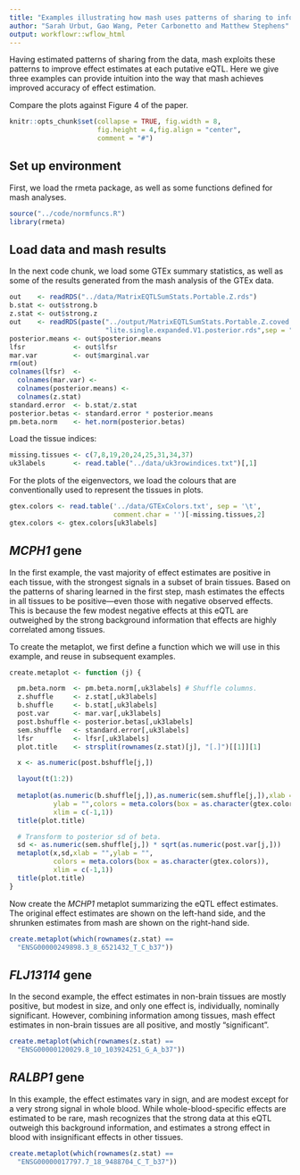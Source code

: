 ```yaml
---
title: "Examples illustrating how mash uses patterns of sharing to inform effect estimates"
author: "Sarah Urbut, Gao Wang, Peter Carbonetto and Matthew Stephens"
output: workflowr::wflow_html
---
```


Having estimated patterns of sharing from the data, mash exploits
these patterns to improve effect estimates at each putative eQTL. Here
we give three examples can provide intuition into the way that mash
achieves improved accuracy of effect estimation.

Compare the plots against Figure 4 of the paper.

```r
knitr::opts_chunk$set(collapse = TRUE, fig.width = 8,
                      fig.height = 4,fig.align = "center",
                      comment = "#")
```

## Set up environment

First, we load the rmeta package, as well as some functions defined
for mash analyses.

```r
source("../code/normfuncs.R")
library(rmeta)
```

## Load data and mash results

In the next code chunk, we load some GTEx summary statistics, as well
as some of the results generated from the mash analysis of the GTEx
data.

```r
out    <- readRDS("../data/MatrixEQTLSumStats.Portable.Z.rds")
b.stat <- out$strong.b
z.stat <- out$strong.z
out    <- readRDS(paste("../output/MatrixEQTLSumStats.Portable.Z.coved.K3.P3",
                        "lite.single.expanded.V1.posterior.rds",sep = "."))
posterior.means <- out$posterior.means
lfsr            <- out$lfsr
mar.var         <- out$marginal.var
rm(out)
colnames(lfsr)  <-
  colnames(mar.var) <- 
  colnames(posterior.means) <- 
  colnames(z.stat)
standard.error  <- b.stat/z.stat
posterior.betas <- standard.error * posterior.means
pm.beta.norm    <- het.norm(posterior.betas)
```

Load the tissue indices:

```r
missing.tissues <- c(7,8,19,20,24,25,31,34,37)
uk3labels       <- read.table("../data/uk3rowindices.txt")[,1]
```

For the plots of the eigenvectors, we load the colours that are
conventionally used to represent the tissues in plots.

```r
gtex.colors <- read.table('../data/GTExColors.txt', sep = '\t', 
                          comment.char = '')[-missing.tissues,2]
gtex.colors <- gtex.colors[uk3labels]
```

## *MCPH1* gene 

In the first example, the vast majority of effect estimates are
positive in each tissue, with the strongest signals in a subset of
brain tissues. Based on the patterns of sharing learned in the first
step, mash estimates the effects in all tissues to be positive---even
those with negative observed effects. This is because the few modest
negative effects at this eQTL are outweighed by the strong background
information that effects are highly correlated among tissues.

To create the metaplot, we first define a function which we will use
in this example, and reuse in subsequent examples.

```r
create.metaplot <- function (j) {

  pm.beta.norm  <- pm.beta.norm[,uk3labels] # Shuffle columns.
  z.shuffle     <- z.stat[,uk3labels]
  b.shuffle     <- b.stat[,uk3labels]
  post.var      <- mar.var[,uk3labels]
  post.bshuffle <- posterior.betas[,uk3labels]
  sem.shuffle   <- standard.error[,uk3labels]
  lfsr          <- lfsr[,uk3labels]
  plot.title    <- strsplit(rownames(z.stat)[j], "[.]")[[1]][1]

  x <- as.numeric(post.bshuffle[j,])

  layout(t(1:2))
  
  metaplot(as.numeric(b.shuffle[j,]),as.numeric(sem.shuffle[j,]),xlab = "",
           ylab = "",colors = meta.colors(box = as.character(gtex.colors)),
           xlim = c(-1,1))
  title(plot.title)

  # Transform to posterior sd of beta.
  sd <- as.numeric(sem.shuffle[j,]) * sqrt(as.numeric(post.var[j,]))
  metaplot(x,sd,xlab = "",ylab = "",
           colors = meta.colors(box = as.character(gtex.colors)),
           xlim = c(-1,1))
  title(plot.title)
}
```

Now create the *MCHP1* metaplot summarizing the eQTL effect
estimates. The original effect estimates are shown on the left-hand
side, and the shrunken estimates from mash are shown on the right-hand
side.

```r
create.metaplot(which(rownames(z.stat) ==
  "ENSG00000249898.3_8_6521432_T_C_b37"))
```

## *FLJ13114* gene

In the second example, the effect estimates in non-brain tissues are
mostly positive, but modest in size, and only one effect is,
individually, nominally significant. However, combining information
among tissues, mash effect estimates in non-brain tissues are all
positive, and mostly "significant".

```r
create.metaplot(which(rownames(z.stat) ==
  "ENSG00000120029.8_10_103924251_G_A_b37"))
```
 
## *RALBP1* gene

In this example, the effect estimates vary in sign, and are modest
except for a very strong signal in whole blood. While
whole-blood-specific effects are estimated to be rare, mash recognizes
that the strong data at this eQTL outweigh this background
information, and estimates a strong effect in blood with insignificant
effects in other tissues.

```r
create.metaplot(which(rownames(z.stat) ==
  "ENSG00000017797.7_18_9488704_C_T_b37"))
```
